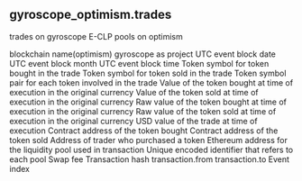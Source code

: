 ## gyroscope_optimism.trades 
trades on gyroscope E-CLP pools on optimism

<ParamField path="blockchain">
blockchain name(optimism)
</ParamField>
<ParamField path="project">
gyroscope as project
</ParamField>
<ParamField path="block_date">
UTC event block date
</ParamField>
<ParamField path="block_month">
UTC event block month
</ParamField>
<ParamField path="block_time">
UTC event block time
</ParamField>
<ParamField path="token_bought_symbol">
Token symbol for token bought in the trade
</ParamField>
<ParamField path="token_sold_symbol">
Token symbol for token sold in the trade
</ParamField>
<ParamField path="token_pair">
Token symbol pair for each token involved in the trade
</ParamField>
<ParamField path="token_bought_amount">
Value of the token bought at time of execution in the original currency
</ParamField>
<ParamField path="token_sold_amount">
Value of the token sold at time of execution in the original currency
</ParamField>
<ParamField path="token_bought_amount_raw">
Raw value of the token bought at time of execution in the original currency
</ParamField>
<ParamField path="token_sold_amount_raw">
Raw value of the token sold at time of execution in the original currency
</ParamField>
<ParamField path="amount_usd">
USD value of the trade at time of execution
</ParamField>
<ParamField path="token_bought_address">
Contract address of the token bought
</ParamField>
<ParamField path="token_sold_address">
Contract address of the token sold
</ParamField>
<ParamField path="taker">
Address of trader who purchased a token
</ParamField>
<ParamField path="project_contract_address">
Ethereum address for the liquidity pool used in transaction
</ParamField>
<ParamField path="pool_id">
Unique encoded identifier that refers to each pool
</ParamField>
<ParamField path="swap_fee">
Swap fee
</ParamField>
<ParamField path="tx_hash">
Transaction hash
</ParamField>
<ParamField path="tx_from">
transaction.from
</ParamField>
<ParamField path="tx_to">
transaction.to
</ParamField>
<ParamField path="evt_index">
Event index
</ParamField>

